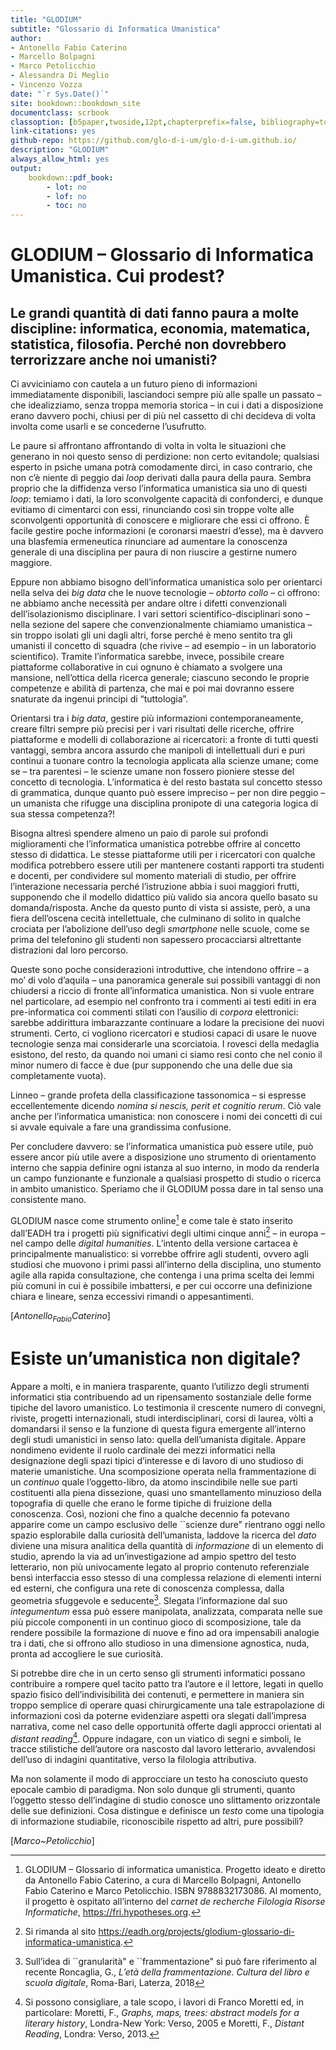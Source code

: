 ```yaml
--- 
title: "GLODIUM"
subtitle: "Glossario di Informatica Umanistica"
author:
- Antonello Fabio Caterino
- Marcello Bolpagni
- Marco Petolicchio
- Alessandra Di Meglio
- Vincenzo Vozza
date: "`r Sys.Date()`"
site: bookdown::bookdown_site
documentclass: scrbook
classoption: [b5paper,twoside,12pt,chapterprefix=false, bibliography=totocnumbered, parskip=false]
link-citations: yes
github-repo: https://github.com/glo-d-i-um/glo-d-i-um.github.io/
description: "GLODIUM"
always_allow_html: yes
output:
    bookdown::pdf_book:
        - lot: no
        - lof: no
        - toc: no
---
```





# GLODIUM -- Glossario di Informatica Umanistica. Cui prodest? {-}

\markboth{GLODIUM -- Glossario di Informatica Umanistica. Cui prodest?}{Antonello Fabio Caterino}

## Le grandi quantità di dati fanno paura a molte discipline: informatica, economia, matematica, statistica, filosofia. Perché non dovrebbero terrorizzare anche noi umanisti? {-}

Ci avviciniamo con cautela a un futuro pieno di informazioni
immediatamente disponibili, lasciandoci sempre più alle spalle un
passato -- che idealizziamo, senza troppa memoria storica -- in cui i
dati a disposizione erano davvero pochi, chiusi per di più nel cassetto
di chi decideva di volta involta come usarli e se concederne
l'usufrutto.

Le paure si affrontano affrontando di volta in volta le situazioni che
generano in noi questo senso di perdizione: non certo evitandole;
qualsiasi esperto in psiche umana potrà comodamente dirci, in caso
contrario, che non c'è niente di peggio dai *loop* derivati dalla paura
della paura. Sembra proprio che la diffidenza verso l'informatica
umanistica sia uno di questi *loop*: temiamo i dati, la loro
sconvolgente capacità di confonderci, e dunque evitiamo di cimentarci
con essi, rinunciando così sin troppe volte alle sconvolgenti
opportunità di conoscere e migliorare che essi ci offrono. È facile
gestire poche informazioni (e coronarsi maestri d'esse), ma è davvero
una blasfemia ermeneutica rinunciare ad aumentare la conoscenza generale
di una disciplina per paura di non riuscire a gestirne numero maggiore.

Eppure non abbiamo bisogno dell'informatica umanistica solo per
orientarci nella selva dei *big data* che le nuove tecnologie --
*obtorto collo* -- ci offrono: ne abbiamo anche necessità per andare
oltre i difetti convenzionali dell'isolazionismo disciplinare. I vari
settori scientifico-disciplinari sono -- nella sezione del sapere che
convenzionalmente chiamiamo umanistica -- sin troppo isolati gli uni
dagli altri, forse perché è meno sentito tra gli umanisti il concetto di
squadra (che rivive -- ad esempio -- in un laboratorio scientifico).
Tramite l'informatica sarebbe, invece, possibile creare piattaforme
collaborative in cui ognuno è chiamato a svolgere una mansione,
nell'ottica della ricerca generale; ciascuno secondo le proprie
competenze e abilità di partenza, che mai e poi mai dovranno essere
snaturate da ingenui principi di "tuttologia".

Orientarsi tra i *big data*, gestire più informazioni
contemporaneamente, creare filtri sempre più precisi per i vari
risultati delle ricerche, offrire piattaforme e modelli di
collaborazione ai ricercatori: a fronte di tutti questi vantaggi, sembra
ancora assurdo che manipoli di intellettuali duri e puri continui a
tuonare contro la tecnologia applicata alla scienze umane; come se --
tra parentesi -- le scienze umane non fossero pioniere stesse del
concetto di tecnologia. L'informatica è del resto bastata sul concetto
stesso di grammatica, dunque quanto può essere impreciso -- per non dire
peggio -- un umanista che rifugge una disciplina pronipote di una
categoria logica di sua stessa competenza?!

Bisogna altresì spendere almeno un paio di parole sui profondi
miglioramenti che l'informatica umanistica potrebbe offrire al concetto
stesso di didattica. Le stesse piattaforme utili per i ricercatori con
qualche modifica potrebbero essere utili per mantenere costanti rapporti
tra studenti e docenti, per condividere sul momento materiali di studio,
per offrire l'interazione necessaria perché l'istruzione abbia i suoi
maggiori frutti, supponendo che il modello didattico più valido sia
ancora quello basato su domanda/risposta. Anche da questo punto di vista
si assiste, però, a una fiera dell'oscena cecità intellettuale, che
culminano di solito in qualche crociata per l'abolizione dell'uso degli
*smartphone* nelle scuole, come se prima del telefonino gli studenti non
sapessero procacciarsi altrettante distrazioni dal loro percorso.

Queste sono poche considerazioni introduttive, che intendono offrire --
a mo' di volo d'aquila -- una panoramica generale sui possibili vantaggi
di non chiudersi a riccio di fronte all'informatica umanistica. Non si
vuole entrare nel particolare, ad esempio nel confronto tra i commenti
ai testi editi in era pre-informatica coi commenti stilati con l'ausilio
di *corpora* elettronici: sarebbe addirittura imbarazzante continuare a
lodare la precisione dei nuovi strumenti. Certo, ci vogliono ricercatori
e studiosi capaci di usare le nuove tecnologie senza mai considerarle
una scorciatoia. I rovesci della medaglia esistono, del resto, da quando
noi umani ci siamo resi conto che nel conio il minor numero di facce è
due (pur supponendo che una delle due sia completamente vuota).

Linneo -- grande profeta della classificazione tassonomica -- si
espresse eccellentemente dicendo *nomina si nescis, perit et cognitio
rerum*. Ciò vale anche per l'informatica umanistica: non conoscere i
nomi dei concetti di cui si avvale equivale a fare una grandissima
confusione.

Per concludere davvero: se l'informatica umanistica può essere utile,
può essere ancor più utile avere a disposizione uno strumento di
orientamento interno che sappia definire ogni istanza al suo interno, in
modo da renderla un campo funzionante e funzionale a qualsiasi prospetto
di studio o ricerca in ambito umanistico. Speriamo che il GLODIUM possa
dare in tal senso una consistente mano.

GLODIUM nasce come strumento online[^1] e come tale è stato inserito
dall'EADH tra i progetti più significativi degli ultimi cinque anni[^2]
-- in europa -- nel campo delle *digital humanities*. L'intento della
versione cartacea è principalmente manualistico: si vorrebbe offrire
agli studenti, ovvero agli studiosi che muovono i primi passi
all'interno della disciplina, uno stumento agile alla rapida
consultazione, che contenga i una prima scelta dei lemmi più comuni in
cui è possibile imbattersi, e per cui occorre una definizione chiara e
lineare, senza eccessivi rimandi o appesantimenti.

\[*Antonello~Fabio~Caterino*\]

[^1]: GLODIUM -- Glossario di informatica umanistica. Progetto ideato e
    diretto da Antonello Fabio Caterino, a cura di Marcello Bolpagni,
    Antonello Fabio Caterino e Marco Petolicchio. ISBN 9788832173086. Al
    momento, il progetto è ospitato all'interno del *carnet de
    recherche* *Filologia Risorse Informatiche*,
    <https://fri.hypotheses.org>.

[^2]: Si rimanda al sito
    <https://eadh.org/projects/glodium-glossario-di-informatica-umanistica>.



# Esiste un'umanistica non digitale? {-}

\markboth{Esiste un'umanistica non digitale?}{Marco Petolicchio}


Appare a molti, e in maniera trasparente, quanto l'utilizzo degli strumenti informatici stia contribuendo ad un ripensamento sostanziale delle forme tipiche del lavoro umanistico. Lo testimonia il crescente numero di convegni, riviste, progetti internazionali, studi interdisciplinari, corsi di laurea, vòlti a domandarsi il senso e la funzione di questa figura emergente all'interno degli studi umanistici in senso lato: quella dell'umanista digitale.
Appare nondimeno evidente il ruolo cardinale dei mezzi informatici nella designazione degli spazi tipici d'interesse e di lavoro di uno studioso di materie umanistiche. Una scomposizione operata nella frammentazione di un *continuo* quale l'oggetto-libro, da atomo inscindibile nelle sue parti costituenti alla piena dissezione, quasi uno smantellamento minuzioso della topografia di quelle che erano le forme tipiche di fruizione della conoscenza.
Così, nozioni che fino a qualche decennio fa potevano apparire come un campo esclusivo delle \`\`scienze dure\" rientrano oggi nello spazio esplorabile dalla curiosità dell'umanista, laddove la ricerca del *dato* diviene una misura analitica della quantità di *informazione* di un elemento di studio, aprendo la via ad un'investigazione ad ampio spettro del testo letterario, non più univocamente legato al proprio contenuto referenziale bensì interfaccia esso stesso di una complessa relazione di elementi interni ed esterni, che configura una rete di conoscenza complessa, dalla geometria sfuggevole e seducente^[Sull'idea di \`\`granularità\" e \`\`frammentazione\" si può fare riferimento al recente Roncaglia, G., *L'età della frammentazione. Cultura del libro e scuola digitale*, Roma-Bari, Laterza, 2018].
Slegata l'informazione dal suo *integumentum* essa può essere manipolata, analizzata, comparata nelle sue più piccole componenti in un continuo gioco di scomposizione, tale da rendere possibile la formazione di nuove e fino ad ora impensabili analogie tra i dati, che si offrono allo studioso in una dimensione agnostica, nuda, pronta ad accogliere le sue curiosità.

Si potrebbe dire che in un certo senso gli strumenti informatici possano contribuire a rompere quel tacito patto tra l'autore e il lettore, legati in quello spazio fisico dell'indivisibilità dei contenuti, e permettere in maniera sin troppo semplice di operare quasi chirurgicamente una tale estrapolazione di informazioni così da poterne evidenziare aspetti ora slegati dall'impresa narrativa, come nel caso delle opportunità offerte dagli approcci orientati al *distant reading*^[Si possono consigliare, a tale scopo, i lavori di Franco Moretti ed, in particolare: Moretti, F., *Graphs, maps, trees: abstract models for a literary history*, Londra-New York: Verso, 2005 e Moretti, F., *Distant Reading*, Londra: Verso, 2013.]. 
Oppure indagare, con un viatico di segni e simboli, le tracce stilistiche dell'autore ora nascosto dal lavoro letterario, avvalendosi dell'uso di indagini quantitative, verso la filologia attributiva.    

Ma non solamente il modo di approcciare un testo ha conosciuto questo epocale cambio di paradigma. Non solo dunque gli strumenti, quanto l'oggetto stesso dell'indagine di studio conosce uno slittamento orizzontale delle sue definizioni. Cosa distingue e definisce un *testo* come una tipologia di informazione studiabile, riconoscibile rispetto ad altri, pure possibili?


\[*Marco~Petolicchio*\]